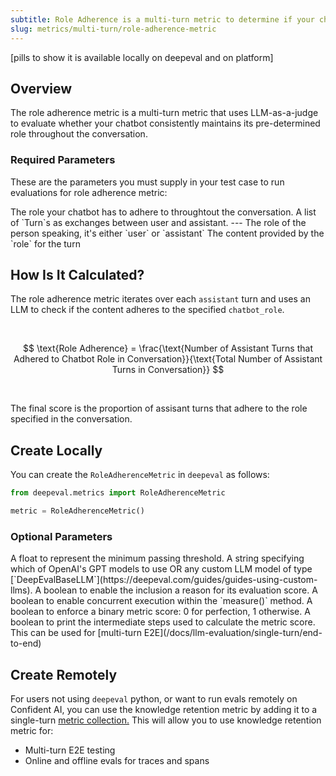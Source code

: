 ```yaml
---
subtitle: Role Adherence is a multi-turn metric to determine if your chatbot adheres to a specified role
slug: metrics/multi-turn/role-adherence-metric
---
```


[pills to show it is available locally on deepeval and on platform]

## Overview

The role adherence metric is a multi-turn metric that uses LLM-as-a-judge to evaluate whether your chatbot consistently maintains its pre-determined role throughout the conversation.

### Required Parameters

These are the parameters you must supply in your test case to run evaluations for role adherence metric:

<ParamField path="chatbot_role" type="string" required>
  The role your chatbot has to adhere to throughtout the conversation.
</ParamField>
<ParamField path="turns" type="list of Turn" required>
  A list of `Turn`s as exchanges between user and assistant.
  <Card title="Parameters of `Turn`:">
    ---
    <ParamField path="role" type="user | assistant" required>
      The role of the person speaking, it's either `user` or `assistant`
    </ParamField>
    <ParamField path="content" type="string" required>
      The content provided by the `role` for the turn
    </ParamField>
  </Card>
</ParamField>

## How Is It Calculated?

The role adherence metric iterates over each `assistant` turn and uses an LLM to check if the content adheres to the specified `chatbot_role`.

<br />

$$
\text{Role Adherence} = \frac{\text{Number of Assistant Turns that Adhered to Chatbot Role in Conversation}}{\text{Total Number of Assistant Turns in Conversation}}
$$

<br />

The final score is the proportion of assisant turns that adhere to the role specified in the conversation.

## Create Locally

You can create the `RoleAdherenceMetric` in `deepeval` as follows:

```python
from deepeval.metrics import RoleAdherenceMetric

metric = RoleAdherenceMetric()
```

### Optional Parameters

<ParamField path="threshold" type="number" default={0.5}>
  A float to represent the minimum passing threshold.
</ParamField>
<ParamField path="model" type="string | Object" default="gpt-4.1">
  A string specifying which of OpenAI's GPT models to use OR any custom LLM
  model of type
  [`DeepEvalBaseLLM`](https://deepeval.com/guides/guides-using-custom-llms).
</ParamField>
<ParamField path="include_reason" type="boolean" default={"true"}>
  A boolean to enable the inclusion a reason for its evaluation score.
</ParamField>
<ParamField path="async_mode" type="boolean" default={"true"}>
  A boolean to enable concurrent execution within the `measure()` method.
</ParamField>
<ParamField path="strict_mode" type="boolean" default={"false"}>
  A boolean to enforce a binary metric score: 0 for perfection, 1 otherwise.
</ParamField>
<ParamField path="verbose_mode" type="boolean" default={"false"}>
  A boolean to print the intermediate steps used to calculate the metric score.
</ParamField>

<Success>
  This can be used for [multi-turn
  E2E](/docs/llm-evaluation/single-turn/end-to-end)
</Success>

## Create Remotely

For users not using `deepeval` python, or want to run evals remotely on Confident AI, you can use the knowledge retention metric by adding it to a single-turn [metric collection.](/metrics/metric-collections) This will allow you to use knowledge retention metric for:

- Multi-turn E2E testing
- Online and offline evals for traces and spans
